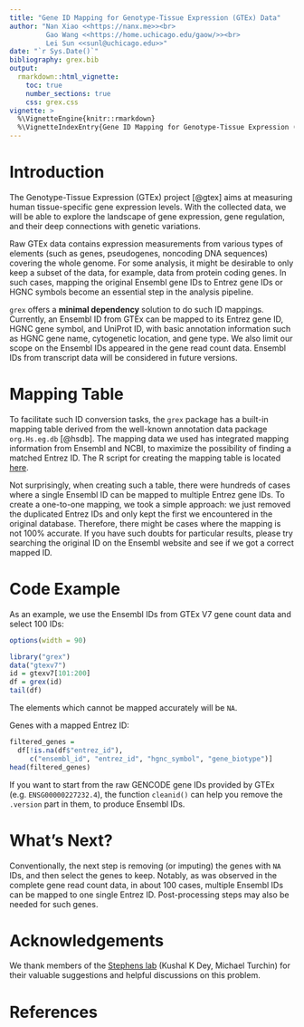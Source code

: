 ```yaml
---
title: "Gene ID Mapping for Genotype-Tissue Expression (GTEx) Data"
author: "Nan Xiao <<https://nanx.me>><br>
         Gao Wang <<https://home.uchicago.edu/gaow/>><br>
         Lei Sun <<sunl@uchicago.edu>>"
date: "`r Sys.Date()`"
bibliography: grex.bib
output:
  rmarkdown::html_vignette:
    toc: true
    number_sections: true
    css: grex.css
vignette: >
  %\VignetteEngine{knitr::rmarkdown}
  %\VignetteIndexEntry{Gene ID Mapping for Genotype-Tissue Expression (GTEx) Data}
---
```


# Introduction

The Genotype-Tissue Expression (GTEx) project [@gtex] aims at measuring human
tissue-specific gene expression levels. With the collected data,
we will be able to explore the landscape of gene expression, gene regulation,
and their deep connections with genetic variations.

Raw GTEx data contains expression measurements from various types
of elements (such as genes, pseudogenes, noncoding DNA sequences)
covering the whole genome. For some analysis, it might be desirable
to only keep a subset of the data, for example, data from protein coding genes.
In such cases, mapping the original Ensembl gene IDs to Entrez gene IDs or
HGNC symbols become an essential step in the analysis pipeline.

`grex` offers a **minimal dependency** solution to do such ID mappings.
Currently, an Ensembl ID from GTEx can be mapped to its Entrez gene ID,
HGNC gene symbol, and UniProt ID, with basic annotation information
such as HGNC gene name, cytogenetic location, and gene type.
We also limit our scope on the Ensembl IDs appeared in the gene read count data.
Ensembl IDs from transcript data will be considered in future versions.

# Mapping Table

To facilitate such ID conversion tasks, the `grex` package has a built-in
mapping table derived from the well-known annotation data package
`org.Hs.eg.db` [@hsdb]. The mapping data we used has integrated mapping
information from Ensembl and NCBI, to maximize the possibility of finding
a matched Entrez ID. The R script for creating the mapping table is located 
[here](https://github.com/road2stat/grex/blob/master/data-raw/mapping-table-generator.R).

Not surprisingly, when creating such a table, there were hundreds of cases
where a single Ensembl ID can be mapped to multiple Entrez gene IDs.
To create a one-to-one mapping, we took a simple approach: we just removed
the duplicated Entrez IDs and only kept the first we encountered in the
original database. Therefore, there might be cases where the mapping is
not 100% accurate. If you have such doubts for particular results,
please try searching the original ID on the Ensembl website and see if we
got a correct mapped ID.

# Code Example

As an example, we use the Ensembl IDs from GTEx V7 gene count data
and select 100 IDs:

```r
options(width = 90)
```

```r
library("grex")
data("gtexv7")
id = gtexv7[101:200]
df = grex(id)
tail(df)
```

The elements which cannot be mapped accurately will be `NA`.

Genes with a mapped Entrez ID:

```r
filtered_genes =
  df[!is.na(df$"entrez_id"),
     c("ensembl_id", "entrez_id", "hgnc_symbol", "gene_biotype")]
head(filtered_genes)
```

If you want to start from the raw GENCODE gene IDs provided by GTEx
(e.g. `ENSG00000227232.4`), the function `cleanid()` can help you
remove the `.version` part in them, to produce Ensembl IDs.

# What's Next?

Conventionally, the next step is removing (or imputing) the genes
with `NA` IDs, and then select the genes to keep.
Notably, as was observed in the complete gene read count data,
in about 100 cases, multiple Ensembl IDs can be mapped to one
single Entrez ID. Post-processing steps may also be needed for such genes.

# Acknowledgements

We thank members of the [Stephens lab](http://stephenslab.uchicago.edu)
(Kushal K Dey, Michael Turchin) for their valuable suggestions
and helpful discussions on this problem.

# References
